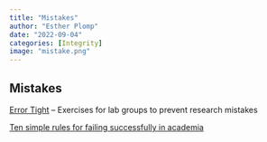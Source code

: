 ```yaml
---
title: "Mistakes"
author: "Esther Plomp"
date: "2022-09-04"
categories: [Integrity]
image: "mistake.png"
---
```


## Mistakes

[Error Tight](https://www.carleton.edu/perception-lab/open-science/error-tight/) -- Exercises for lab groups to prevent research mistakes

[Ten simple rules for failing successfully in academia](https://doi.org/10.1371/%20journal.pcbi.1010538)
